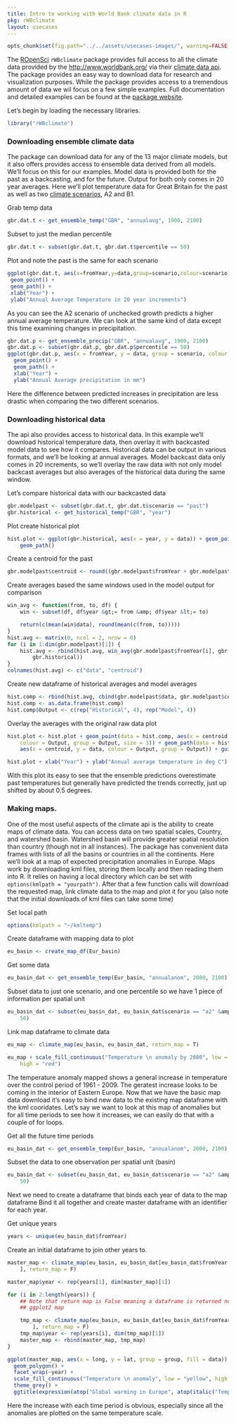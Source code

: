 ```yaml
---
title: Intro to working with World Bank climate data in R
pkg: rWBclimate
layout: usecases
---
```


```r
opts_chunk$set(fig.path="../../assets/usecases-images/", warning=FALSE, message=FALSE, fig.width=8, fig.height=6)
```

The [ROpenSci](http://www.ropensci.org package) `rWBclimate` package provides full access to all the climate data provided by the [http://www.worldbank.org/](World Bank) via their [climate data api](http://data.worldbank.org/developers/climate-data-api).  The package provides an easy way to download data for research and visualization purposes.  While the package provides access to a tremendous amount of data we wil focus on a few simple examples.  Full documentation and detailed examples can be found at the [package website](https://github.com/ropensci/rWBclimate).

Let's begin by loading the necessary libraries.

```r
library("rWBclimate")
```

### Downloading ensemble climate data

The package can download data for any of the 13 major climate models, but it also offers provides access to ensemble data derived from all models.  We'll focus on this for our examples.  Model data is provided both for the past as a backcasting, and for the future.  Output for both only comes in 20 year averages.  Here we'll plot temperature data for Great Britain for the past as well as two [climate scenarios](http://climatesanity.wordpress.com/tag/global-depletion-of-groundwater-resources/), A2 and B1.

Grab temp data

```r
gbr.dat.t <- get_ensemble_temp("GBR", "annualavg", 1900, 2100)
```

Subset to just the median percentile

```r
gbr.dat.t <- subset(gbr.dat.t, gbr.dat.t$percentile == 50)
```

Plot and note the past is the same for each scenario

```r
ggplot(gbr.dat.t, aes(x=fromYear,y=data,group=scenario,colour=scenario)) +
 geom_point() +
 geom_path() +
 xlab("Year") +
 ylab("Annual Average Temperature in 20 year increments")
```

As you can see the A2 scenario of unchecked growth predicts a higher annual average temperature.  We can look at the same kind of data except this time examining changes in precipitation.

```r
gbr.dat.p <- get_ensemble_precip("GBR", "annualavg", 1900, 2100)
gbr.dat.p <- subset(gbr.dat.p, gbr.dat.p$percentile == 50)
ggplot(gbr.dat.p, aes(x = fromYear, y = data, group = scenario, colour = scenario)) +
  geom_point() + 
  geom_path() + 
  xlab("Year") + 
  ylab("Annual Average precipitation in mm")
```

Here the difference between predicted increases in precipitation are less drastic when comparing the two different scenarios.

### Downloading historical data

The api also provides access to historical data.  In this example we'll download historical temperature data, then overlay it with backcasted model data to see how it compares.  Historical data can be output in various formats, and we'll be looking at annual averages.  Model backcast data only comes in 20 increments, so we'll overlay the raw data with not only model backcast averages but also averages of the historical data during the same window.

Let's compare historical data with our backcasted data

```r
gbr.modelpast <- subset(gbr.dat.t, gbr.dat.t$scenario == "past")
gbr.historical <- get_historical_temp("GBR", "year")
```

Plot create historical plot

```r
hist.plot <- ggplot(gbr.historical, aes(x = year, y = data)) + geom_point() +
    geom_path()
```

Create a centroid for the past

```r
gbr.modelpast$centroid <- round((gbr.modelpast$fromYear + gbr.modelpast$toYear)/2)
```

Create averages based the same windows used in the model output for comparison

```r
win_avg <- function(from, to, df) {
    win <- subset(df, df$year &gt;= from &amp; df$year &lt;= to)

    return(c(mean(win$data), round(mean(c(from, to)))))
}
hist.avg <- matrix(0, ncol = 2, nrow = 0)
for (i in 1:dim(gbr.modelpast)[1]) {
    hist.avg <- rbind(hist.avg, win_avg(gbr.modelpast$fromYear[i], gbr.modelpast$toYear[i],
        gbr.historical))
}
colnames(hist.avg) <- c("data", "centroid")
```

Create new dataframe of historical averages and model averages

```r
hist.comp <- rbind(hist.avg, cbind(gbr.modelpast$data, gbr.modelpast$centroid))
hist.comp <- as.data.frame(hist.comp)
hist.comp$Output <- c(rep("Historical", 4), rep("Model", 4))
```

Overlay the averages with the original raw data plot

```r
hist.plot <- hist.plot + geom_point(data = hist.comp, aes(x = centroid, y = data,
    colour = Output, group = Output, size = 3)) + geom_path(data = hist.comp,
    aes(x = centroid, y = data, colour = Output, group = Output)) + guides(size = FALSE)

hist.plot + xlab("Year") + ylab("Annual average temperature in deg C")
```

With this plot its easy to see that the ensemble predictions overestimate past temperatures but generally have predicted the trends correctly, just up shifted by about 0.5 degrees.

### Making maps.

One of the most useful aspects of the climate api is the ability to create maps of climate data.  You can access  data on two spatial scales, Country, and watershed basin.  Watershed basin will provide greater spatial resolution than country (though not in all instances).  The package has convenient data frames with lists of all the basins or countries in all the continents.  Here we'll look at a map of expected precipitation anomalies in Europe.  Maps work by downloading kml files, storing them locally and then reading them into R.  It relies on having a local directory which can be set with `options(kmlpath = "yourpath")`.  After that a few function calls will download the requested map, link climate data to the map and plot it for you (also note that the initial downloads of kml files can take some time)

Set local path

```r
options(kmlpath = "~/kmltemp")
```

Create dataframe with mapping data to plot

```r
eu_basin <- create_map_df(Eur_basin)
```

Get some data

```r
eu_basin_dat <- get_ensemble_temp(Eur_basin, "annualanom", 2080, 2100)
```

Subset data to just one scenario, and one percentile so we have 1 piece of information per spatial unit

```r
eu_basin_dat <- subset(eu_basin_dat, eu_basin_dat$scenario == "a2" &amp; eu_basin_dat$percentile ==
    50)
```


Link map dataframe to climate data

```r
eu_map <- climate_map(eu_basin, eu_basin_dat, return_map = T)
```

```r
eu_map + scale_fill_continuous("Temperature \n anomaly by 2080", low = "yellow",
    high = "red")
```

The temperature anomaly mapped shows a general increase in temperature over the control period of 1961 - 2009.  The geratest increase looks to be coming in the interior of Eastern Europe.  Now that we have the basic map data download it's easy to bind new data to the existing map dataframe with the kml cooridates.  Let's say we want to look at this map of anomalies but for all time periods to see how it increases, we can easily do that with a couple of for loops.

Get all the future time periods

```r
eu_basin_dat <- get_ensemble_temp(Eur_basin, "annualanom", 2000, 2100)
```

Subset the data to one observation per spatial unit (basin)

```r
eu_basin_dat <- subset(eu_basin_dat, eu_basin_dat$scenario == "a2" &amp; eu_basin_dat$percentile ==
    50)
```


Next we need to create a dataframe that binds each year of data to the map dataframe Bind it all together and create master dataframe with an identifier for each year.

Get unique years

```r
years <- unique(eu_basin_dat$fromYear)
```

Create an initial dataframe to join other years to.

```r
master_map <- climate_map(eu_basin, eu_basin_dat[eu_basin_dat$fromYear == years[1],
    ], return_map = F)
```

```r
master_map$year <- rep(years[1], dim(master_map)[1])
```

```r
for (i in 2:length(years)) {
    ## Note that return map is False meaning a dataframe is returned not a
    ## ggplot2 map

    tmp_map <- climate_map(eu_basin, eu_basin_dat[eu_basin_dat$fromYear == years[i],
        ], return_map = F)
    tmp_map$year <- rep(years[i], dim(tmp_map)[1])
    master_map <- rbind(master_map, tmp_map)
}
```

```r
ggplot(master_map, aes(x = long, y = lat, group = group, fill = data)) +
  geom_polygon() +
  facet_wrap(~year) +
  scale_fill_continuous("Temperature \n anomaly", low = "yellow", high = "red") +
  theme_grey() +
  ggtitle(expression(atop("Global warming in Europe", atop(italic("Temperature anomaly over control period (1961-2009)"), "))))
```

Here the increase with each time period is obvious, especially since all the anomalies are plotted on the same temperature scale.
